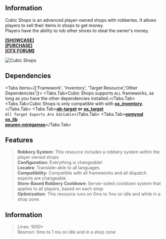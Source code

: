 ## Information


<Cards>
  <Card title="Installation" href="/shops/installation" />
  <Card title="Configuration" href="/shops/configuration" />
  <Card title="Adding Shops" href="/shops/adding_shops" />
</Cards>

Cubic Shops is an advanced player-owned shops with robberies. It allows players to sell their items in shops to get money. <br/>
Players have the ability to rob other stores to steal the owner's money. <br/>

[**[SHOWCASE]**](https://www.youtube.com/watch?v=4mNS9JyyDpQ)  <br />
[**[PURCHASE]**](https://cubic-store.tebex.io)  <br/>
[**[CFX FORUM]**](https://forum.cfx.re/t/paid-cubic-shops-advanced-player-owned-shops/5249405)


<Image src={CubicShops} width={1920} height={1080} alt="Cubic Shops" />

## Dependencies


<Tabs items={['Framework', 'Inventory', 'Target Resource','Other Dependencies']}>
  <Tabs.Tab>Cubic Shops supports `ALL` frameworks, as long as you have the other dependencies installed.</Tabs.Tab>
  <Tabs.Tab>Cubic Shops is only compatible with with [**ox_inventory**](https://github.com/overextended/ox_inventory).</Tabs.Tab>
  <Tabs.Tab>[**qb-target**](https://github.com/qbcore-framework/qb-target) **or** [**ox_target**](https://github.com/overextended/ox_target) <br/> `All Target Exports Are Editable`</Tabs.Tab>
  <Tabs.Tab>[**oxmysql**](https://github.com/overextended/ox_inventory)  <br />[**ox_lib**](https://github.com/overextended/ox_lib) <br />[**peuren-minigames**](https://github.com/Peuren/peuren_minigames)</Tabs.Tab>
</Tabs>

## Features

> **Robbery System:** This resource includes a robbery system within the player owned shops <br />
> **Configuration:** Everything is changeable! <br />
> **Locales:** Translate-able to all languages <br />
> **Compatibility:** Compatible with all frameworks and all dispatch exports are changeable <br />
> **Store-Based Robbery Cooldown:** Server-sided cooldown system that applies to all players, based on each shop <br />
> **Optimization:** This resource runs on 0ms to 1ms on idle and while in a shop zone. <br />

## Information

> Lines: 1000+ <br/>
> Resmon: 0ms to 1 ms on idle and in a shop zone

